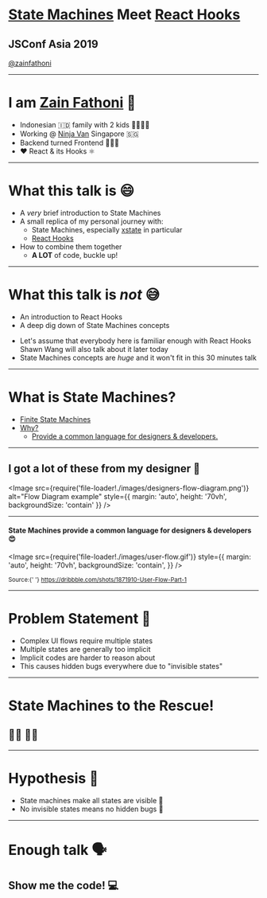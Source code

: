 
# [State Machines](https://xstate.js.org/) Meet [React Hooks](https://reactjs.org/docs/hooks-intro.html)

## JSConf Asia 2019

[@zainfathoni](https://twitter.com/zainfathoni)

---

# I am [Zain Fathoni](https://github.com/zainfathoni) 🤝

<ul>
  <Appear>
    <li>Indonesian 🇮🇩 family with 2 kids 👨‍👩‍👧‍👦</li>
    <li>
      Working @ <a href="https://www.ninjavan.co">Ninja Van</a> Singapore 🇸🇬
    </li>
    <li>Backend turned Frontend 👨🏻‍💻</li>
    <li>❤️ React & its Hooks ⚛️</li>
  </Appear>
</ul>

---

# What this talk is 😄

- A _very_ brief introduction to State Machines
- A small replica of my personal journey with:
  - State Machines, especially [xstate](https://xstate.js.org/) in particular
  - [React Hooks](https://reactjs.org/docs/hooks-intro.html)
- How to combine them together
  - **A LOT** of code, buckle up!

---

# What this talk is _not_ 😅

- An introduction to React Hooks
- A deep dig down of State Machines concepts

<Notes>
  <ul>
    <li>
      Let's assume that everybody here is familiar enough with React Hooks
      <br />
      Shawn Wang will also talk about it later today
    </li>
    <li>
      State Machines concepts are <em>huge</em> and it won't fit in this 30
      minutes talk
    </li>
  </ul>
</Notes>

---

# What is State Machines?

<ul>
  <Appear>
    <li>
      <a
        href="https://en.wikipedia.org/wiki/Finite-state_machine"
        target="_blank"
      >
        Finite State Machines
      </a>
    </li>
    <li>
      <a href="https://xstate.js.org/docs/#why" target="_blank">
        Why?
      </a>
      <ul>
        <li>
          <a
            href="http://slides.com/davidkhourshid/finite-state-machines#/22"
            target="_blank"
          >
            Provide a common language for designers & developers.
          </a>
        </li>
      </ul>
    </li>
  </Appear>
</ul>

---

## I got a lot of these from my designer 🤯

<Image
  src={require('file-loader!./images/designers-flow-diagram.png')}
  alt="Flow Diagram example"
  style={{ margin: 'auto', height: '70vh', backgroundSize: 'contain' }}
/>

---

#### State Machines provide a common language for designers & developers 😍

<Image
  src={require('file-loader!./images/user-flow.gif')}
  style={{
    margin: 'auto',
    height: '70vh',
    backgroundSize: 'contain',
  }}
/>

<small>
  Source:{' '}
  <a href="https://dribbble.com/shots/1871910-User-Flow-Part-1">
    https://dribbble.com/shots/1871910-User-Flow-Part-1
  </a>
</small>

---

# Problem Statement 🤯

<ul>
  <Appear>
    <li>Complex UI flows require multiple states</li>
    <li>Multiple states are generally too implicit</li>
    <li>Implicit codes are harder to reason about</li>
    <li>This causes hidden bugs everywhere due to "invisible states"</li>
  </Appear>
</ul>

---

# State Machines to the Rescue!

## 🦸‍♂️ 🦸‍♀️

---

# Hypothesis 🤔

<ul>
  <Appear>
    <li>State machines make all states are visible 👀</li>
    <li>No invisible states means no hidden bugs 🤞</li>
  </Appear>
</ul>

---

# Enough talk 🗣

## Show me the code! 💻
